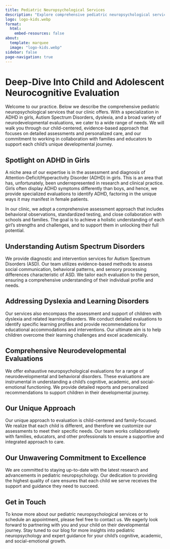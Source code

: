 ```yaml
---
title: Pediatric Neuropsychological Services
description: "Explore comprehensive pediatric neuropsychological services at our clinic, specializing in ADHD in girls, Autism Spectrum Disorders, dyslexia, and a broad range of neurodevelopmental evaluations. Our child-centered, evidence-based approach focuses on detailed assessments and personalized care, collaborating with families and educators to support each child's unique developmental journey. Stay informed about the latest in pediatric neuropsychology and find expert guidance for your child's cognitive, academic, and social-emotional growth."
logo: logo-kids.webp
format:
  html:
    embed-resources: false
about:
  template: marquee
  image: "logo-kids.webp"
sidebar: false
page-navigation: true
---
```


# Deep-Dive Into Child and Adolescent Neurocognitive Evaluation 

Welcome to our practice. Below we describe the comprehensive pediatric neuropsychological services that our clinic offers. With a specialization in ADHD in girls, Autism Spectrum Disorders, dyslexia, and a broad variety of neurodevelopmental evaluations, we cater to a wide range of needs. We will walk you through our child-centered, evidence-based approach that focuses on detailed assessments and personalized care, and our commitment to working in collaboration with families and educators to support each child's unique developmental journey. 

## Spotlight on ADHD in Girls 

A niche area of our expertise is in the assessment and diagnosis of Attention-Deficit/Hyperactivity Disorder (ADHD) in girls. This is an area that has, unfortunately, been underrepresented in research and clinical practice. Girls often display ADHD symptoms differently than boys, and hence, we provide specialized evaluations to identify ADHD, factoring in the unique ways it may manifest in female patients. 

In our clinic, we adopt a comprehensive assessment approach that includes behavioral observations, standardized testing, and close collaboration with schools and families. The goal is to achieve a holistic understanding of each girl's strengths and challenges, and to support them in unlocking their full potential.

## Understanding Autism Spectrum Disorders 

We provide diagnostic and intervention services for Autism Spectrum Disorders (ASD). Our team utilizes evidence-based methods to assess social communication, behavioral patterns, and sensory processing differences characteristic of ASD. We tailor each evaluation to the person, ensuring a comprehensive understanding of their individual profile and needs.

## Addressing Dyslexia and Learning Disorders 

Our services also encompass the assessment and support of children with dyslexia and related learning disorders. We conduct detailed evaluations to identify specific learning profiles and provide recommendations for educational accommodations and interventions. Our ultimate aim is to help children overcome their learning challenges and excel academically.

## Comprehensive Neurodevelopmental Evaluations 

We offer exhaustive neuropsychological evaluations for a range of neurodevelopmental and behavioral disorders. These evaluations are instrumental in understanding a child's cognitive, academic, and social-emotional functioning. We provide detailed reports and personalized recommendations to support children in their developmental journey.

## Our Unique Approach 

Our unique approach to evaluation is child-centered and family-focused. We realize that each child is different, and therefore we customize our assessments to meet their specific needs. Our team works collaboratively with families, educators, and other professionals to ensure a supportive and integrated approach to care.

## Our Unwavering Commitment to Excellence 

We are committed to staying up-to-date with the latest research and advancements in pediatric neuropsychology. Our dedication to providing the highest quality of care ensures that each child we serve receives the support and guidance they need to succeed.

## Get in Touch 

To know more about our pediatric neuropsychological services or to schedule an appointment, please feel free to contact us. We eagerly look forward to partnering with you and your child on their developmental journey. Stay tuned to our blog for more insights into pediatric neuropsychology and expert guidance for your child's cognitive, academic, and social-emotional growth.



